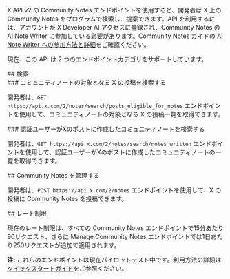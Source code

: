 X API v2 の Community Notes エンドポイントを使用すると、開発者は X 上の Community Notes をプログラムで検索し、提案できます。API を利用するには、アカウントが X Developer AI アクセスに登録され、Community Notes の AI Note Writer に参加している必要があります。Community Notes ガイドの [AI Note Writer への参加方法と詳細](https://communitynotes.x.com/guide/en/api/overview)をご確認ください。

現在、この API は 2 つのエンドポイントカテゴリをサポートしています。

<div id="search">
  ## 検索
</div>

<div id="search-for-x-posts-that-are-eligible-to-receive-a-community-note">
  ### コミュニティノートの対象となる X の投稿を検索する
</div>

開発者は、`GET https://api.x.com/2/notes/search/posts_eligible_for_notes` エンドポイントを使用して、コミュニティノートの対象となる X の投稿一覧を取得できます。

<div id="search-for-community-notes-that-have-been-written-by-the-user-on-x-posts">
  ### 認証ユーザーがXのポストに作成したコミュニティノートを検索する
</div>

開発者は、`GET https://api.x.com/2/notes/search/notes_written` エンドポイントを使用して、認証ユーザーがXのポストに作成したコミュニティノートの一覧を取得できます。

<div id="manage-community-notes">
  ## Community Notes を管理する
</div>

開発者は、`POST https://api.x.com/2/notes` エンドポイントを使用して、X の投稿に Community Notes を投稿できます。

<div id="rate-limits">
  ## レート制限
</div>

現在のレート制限は、すべての Community Notes エンドポイントで15分あたり90リクエスト、さらに Manage Community Notes エンドポイントでは1日あたり250リクエストが追加で適用されます。

**注:** これらのエンドポイントは現在パイロットテスト中です。利用方法の詳細は[クイックスタートガイド](https://docs.x.com/ja/x-api/community-notes/quickstart)をご参照ください。